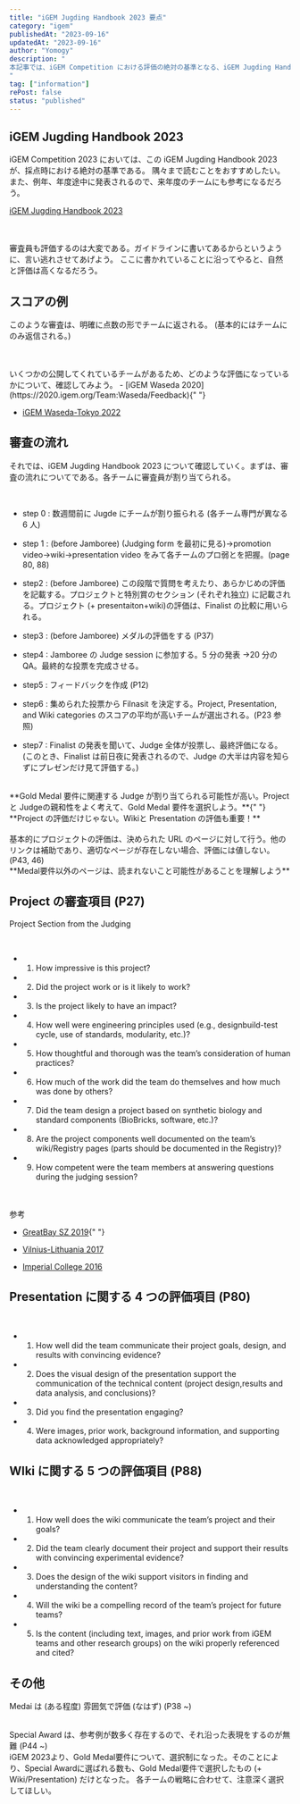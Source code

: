 ```yaml
---
title: "iGEM Jugding Handbook 2023 要点"
category: "igem"
publishedAt: "2023-09-16"
updatedAt: "2023-09-16"
author: "Yomogy"
description: "
本記事では、iGEM Competition における評価の絶対の基準となる、iGEM Jugding Handbook 2023 についての要点について紹介する。
"
tag: ["information"]
rePost: false
status: "published"
---
```


## iGEM Jugding Handbook 2023

iGEM Competition 2023 においては、この iGEM Jugding Handbook 2023 が、採点時における絶対の基準である。
隅々まで読むことをおすすめしたい。また、例年、年度途中に発表されるので、来年度のチームにも参考になるだろう。

[iGEM Jugding Handbook 2023](https://static.igem.org/websites/competition/2023/2023-igem-judge-handbook.pdf)

<br />
<br />
審査員も評価するのは大変である。ガイドラインに書いてあるからというように、言い逃れさせてあげよう。
ここに書かれていることに沿ってやると、自然と評価は高くなるだろう。

## スコアの例

このような審査は、明確に点数の形でチームに返される。
(基本的にはチームにのみ返信される。)

<br />
<br />
いくつかの公開してくれているチームがあるため、どのような評価になっているかについて、確認してみよう。
- [iGEM Waseda 2020](https://2020.igem.org/Team:Waseda/Feedback){" "}

- [iGEM Waseda-Tokyo 2022](https://2022.igem.wiki/waseda-tokyo/judging-feedback)

## 審査の流れ

それでは、iGEM Jugding Handbook 2023 について確認していく。まずは、審査の流れについてである。各チームに審査員が割り当てられる。

<br />

- step 0 : 数週間前に Jugde にチームが割り振られる (各チーム専門が異なる 6 人)

- step 1 : (before Jamboree) (Judging form を最初に見る)→promotion video→wiki→presentation video をみて各チームのプロ弱とを把握。(page 80, 88)

- step2 : (before Jamboree) この段階で質問を考えたり、あらかじめの評価を記載する。プロジェクトと特別賞のセクション (それぞれ独立) に記載される。プロジェクト (+ presentaiton+wiki)の評価は、Finalist の比較に用いられる。

- step3 : (before Jamboree) メダルの評価をする (P37)

- step4 : Jamboree の Judge session に参加する。5 分の発表 →20 分の QA。最終的な投票を完成させる。

- step5 : フィードバックを作成 (P12)

- step6 : 集められた投票から Filnasit を決定する。Project, Presentation, and Wiki categories のスコアの平均が高いチームが選出される。(P23 参照)

- step7 : Finalist の発表を聞いて、Judge 全体が投票し、最終評価になる。(このとき、Finalist は前日夜に発表されるので、Judge の大半は内容を知らずにプレゼンだけ見て評価する。)

<br />
**Gold Medal 要件に関連する Judge が割り当てられる可能性が高い。Project と Judgeの親和性をよく考えて、Gold
Medal 要件を選択しよう。**{" "}

<br />
**Project の評価だけじゃない。Wikiと Presentation の評価も重要！**

<br />
<br />
基本的にプロジェクトの評価は、決められた URL
のページに対して行う。他のリンクは補助であり、適切なページが存在しない場合、評価には値しない。
(P43, 46)
<br />
**Medal要件以外のページは、読まれないこと可能性があることを理解しよう**

## Project の審査項目 (P27)

Project Section from the Judging

<br />

- 1. How impressive is this project?

- 2. Did the project work or is it likely to work?

- 3. Is the project likely to have an impact?

- 4. How well were engineering principles used (e.g., designbuild-test cycle, use of standards, modularity, etc.)?

- 5. How thoughtful and thorough was the team’s consideration of human practices?

- 6. How much of the work did the team do themselves and how much was done by others?

- 7. Did the team design a project based on synthetic biology and standard components (BioBricks, software, etc.)?

- 8. Are the project components well documented on the team’s wiki/Registry pages (parts should be documented in the Registry)?

- 9. How competent were the team members at answering questions during the judging session?

<br />
<br />
参考

- [GreatBay SZ 2019](https://2019.igem.org/Team:GreatBay_SZ){" "}

- [Vilnius-Lithuania 2017](http://2017.igem.org/Team:Vilnius-Lithuania)

- [Imperial College 2016](http://2016.igem.org/Team:Imperial_College)

## Presentation に関する 4 つの評価項目 (P80)

<br />

- 1. How well did the team communicate their project goals, design, and results with convincing evidence?

- 2. Does the visual design of the presentation support the communication of the technical content (project design,results and data analysis, and conclusions)?

- 3. Did you find the presentation engaging?

- 4. Were images, prior work, background information, and supporting data acknowledged appropriately?

## WIki に関する 5 つの評価項目 (P88)

<br />

- 1. How well does the wiki communicate the team’s project and their goals?

- 2. Did the team clearly document their project and support their results with convincing experimental evidence?

- 3. Does the design of the wiki support visitors in finding and understanding the content?

- 4. Will the wiki be a compelling record of the team’s project for future teams?

- 5. Is the content (including text, images, and prior work from iGEM teams and other research groups) on the wiki properly referenced and cited?

## その他

Medai は (ある程度) 雰囲気で評価 (なはず) (P38 ~)

<br />
Special Award は、参考例が数多く存在するので、それ沿った表現をするのが無難 (P44 ~)
<br />
iGEM 2023より、Gold Medal要件について、選択制になった。そのことにより、Special Awardに選ばれる数も、Gold
Medal要件で選択したもの (+ Wiki/Presentation) だけとなった。 各チームの戦略に合わせて、注意深く選択してほしい。
